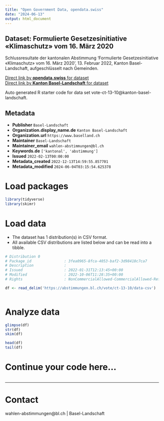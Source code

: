 ```yaml
---
title: "Open Government Data, opendata.swiss"
date: "2024-06-13"
output: html_document
---
```


## Dataset: Formulierte Gesetzesinitiative «Klimaschutz» vom 16. März 2020

Schlussresultate der kantonalen Abstimmung 'Formulierte Gesetzesinitiative «Klimaschutz» vom 16. März 2020', 13. Februar 2022, Kanton Basel-Landschaft, aufgeschlüsselt nach Gemeinden.

[Direct link by **opendata.swiss** for dataset](https://opendata.swiss/de/dataset/formulierte-gesetzesinitiative-klimaschutz-vom-16-marz-2020)<br>
[Direct link by **Kanton Basel-Landschaft** for dataset](https://abstimmungen.bl.ch/vote/ct-13-10/data)

Auto generated R starter code for data set vote-ct-13-10@kanton-basel-landschaft.

## Metadata

- **Publisher** `Basel-Landschaft`
- **Organization.display_name.de** `Kanton Basel-Landschaft`
- **Organization.url** `https://www.baselland.ch`
- **Maintainer** `Basel-Landschaft`
- **Maintainer_email** `wahlen-abstimmungen@bl.ch`
- **Keywords.de** `['kantonal', 'abstimmung']`
- **Issued** `2022-02-13T00:00:00`
- **Metadata_created** `2022-12-13T14:59:55.857701`
- **Metadata_modified** `2024-06-04T03:15:54.625378`


# Load packages

```r

library(tidyverse)
library(skimr)

```

# Load data

-   The dataset has 1 distribution(s) in CSV format.
-   All available CSV distributions are listed below and can be read into a tibble.

```r

# Distribution 0
# Package_id               : 3fea0965-8fca-4053-baf2-3d98410c7ca7
# Description              : 
# Issued                   : 2022-01-31T12:13:45+00:00
# Modified                 : 2022-10-06T11:28:35+00:00
# Rights                   : NonCommercialAllowed-CommercialAllowed-ReferenceRequired

df <- read_delim('https://abstimmungen.bl.ch/vote/ct-13-10/data-csv')



```

# Analyze data

```r

glimpse(df)
str(df)
skim(df)

head(df)
tail(df)

```

# Continue your code here...

```r

```

------------------------------------------------------------------------

# Contact

wahlen-abstimmungen@bl.ch | Basel-Landschaft
